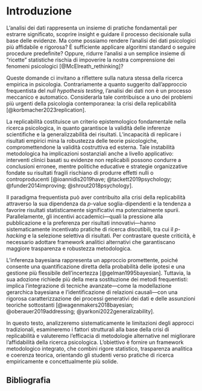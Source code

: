 # Introduzione {.unnumbered .unlisted}

L’analisi dei dati rappresenta un insieme di pratiche fondamentali per estrarre significato, scoprire insight e guidare il processo decisionale sulla base delle evidenze. Ma come possiamo rendere l’analisi dei dati psicologici più affidabile e rigorosa? È sufficiente applicare algoritmi standard o seguire procedure predefinite? Oppure, ridurre l’analisi a un semplice insieme di "ricette" statistiche rischia di impoverire la nostra comprensione dei fenomeni psicologici [@McElreath_rethinking]?  

Queste domande ci invitano a riflettere sulla natura stessa della ricerca empirica in psicologia. Contrariamente a quanto suggerito dall’approccio frequentista del *null hypothesis testing*, l’analisi dei dati non è un processo meccanico e automatico. Considerarla tale contribuisce a uno dei problemi più urgenti della psicologia contemporanea: la crisi della replicabilità [@korbmacher2023replication].  

La replicabilità costituisce un criterio epistemologico fondamentale nella ricerca psicologica, in quanto garantisce la validità delle inferenze scientifiche e la generalizzabilità dei risultati. L’incapacità di replicare i risultati empirici mina la robustezza delle teorie psicologiche, compromettendone la validità costruttiva ed esterna. Tale instabilità metodologica ha implicazioni sostanziali anche a livello applicativo: interventi clinici basati su evidenze non replicabili possono condurre a conclusioni erronee, mentre politiche educative e strategie organizzative fondate su risultati fragili rischiano di produrre effetti nulli o controproducenti [@ioannidis2019have; @tackett2019psychology; @funder2014improving; @shrout2018psychology].  

Il paradigma frequentista può aver contribuito alla crisi della replicabilità attraverso la sua dipendenza da *p*-value soglia-dipendenti e la tendenza a favorire risultati statisticamente significativi ma potenzialmente spurii. Parallelamente, gli incentivi accademici—quali la pressione alla pubblicazione e la preferenza per risultati innovativi—hanno sistematicamente incentivato pratiche di ricerca discutibili, tra cui il *p-hacking* e la selezione selettiva di risultati. Per contrastare queste criticità, è necessario adottare framework analitici alternativi che garantiscano maggiore trasparenza e robustezza metodologica.  

L’inferenza bayesiana rappresenta un approccio promettente, poiché consente una quantificazione diretta della probabilità delle ipotesi e una gestione più flessibile dell’incertezza [@gelman1995bayesian]. Tuttavia, la sua adozione richiede più della mera sostituzione dei metodi frequentisti: implica l’integrazione di tecniche avanzate—come la modellazione gerarchica bayesiana e l’identificazione di relazioni causali—con una rigorosa caratterizzazione dei processi generativi dei dati e delle assunzioni teoriche sottostanti [@wagenmakers2018bayesian; @oberauer2019addressing; @yarkoni2022generalizability].  

In questo testo, analizzeremo sistematicamente le limitazioni degli approcci tradizionali, esamineremo i fattori strutturali alla base della crisi di replicabilità e valuteremo l’efficacia di metodologie alternative nel migliorare l’affidabilità della ricerca psicologica. L’obiettivo è fornire un framework metodologico integrato, che combini rigore statistico, trasparenza analitica e coerenza teorica, orientando gli studenti verso pratiche di ricerca empiricamente e concettualmente più solide.  


## Bibliografia {.unnumbered .unlisted}

